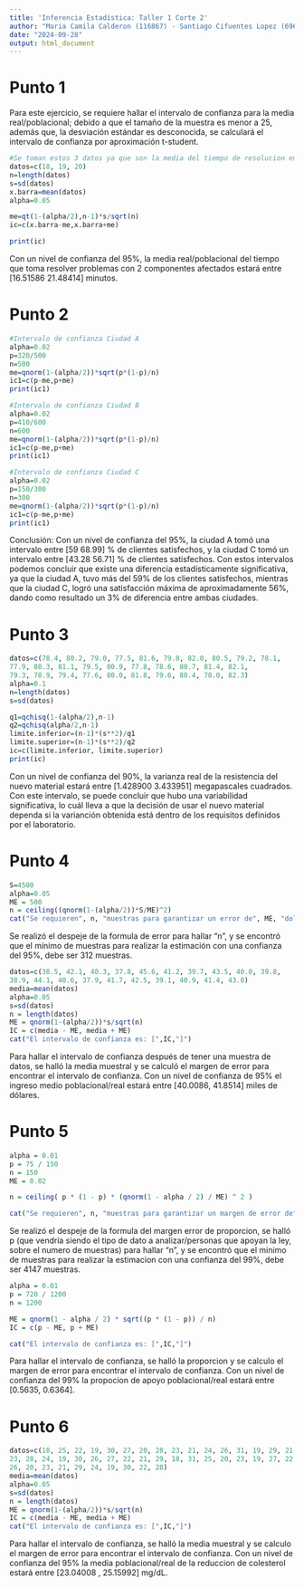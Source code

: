 ```yaml
---
title: 'Inferencia Estadística: Taller 1 Corte 2'
author: "Maria Camila Calderon (116867) - Santiago Cifuentes Lopez (69629)"
date: "2024-09-28"
output: html_document
---
```


# Punto 1

Para este ejercicio, se requiere hallar el intervalo de confianza para la media real/poblacional; debido a que el tamaño de la muestra es menor a 25, además que, la desviación estándar es desconocida, se calculará el intervalo de confianza por aproximación t-student.

```r
#Se toman estos 3 datos ya que son la media del tiempo de resolucion en problemas con 2 componentes afectados.
datos=c(18, 19, 20)
n=length(datos)
s=sd(datos)
x.barra=mean(datos)
alpha=0.05

me=qt(1-(alpha/2),n-1)*s/sqrt(n)
ic=c(x.barra-me,x.barra+me)

print(ic)
```
Con un nivel de confianza del 95%, la media real/poblacional del tiempo que toma resolver problemas con 2 componentes afectados estará entre [16.51586 21.48414] minutos.

# Punto 2

```r
#Intervalo de confianza Ciudad A
alpha=0.02
p=320/500
n=500
me=qnorm(1-(alpha/2))*sqrt(p*(1-p)/n)
ic1=c(p-me,p+me)
print(ic1)

```
```r
#Intervalo de confianza Ciudad B
alpha=0.02
p=410/600
n=600
me=qnorm(1-(alpha/2))*sqrt(p*(1-p)/n)
ic1=c(p-me,p+me)
print(ic1)

```

```r

#Intervalo de confianza Ciudad C
alpha=0.02
p=150/300
n=300
me=qnorm(1-(alpha/2))*sqrt(p*(1-p)/n)
ic1=c(p-me,p+me)
print(ic1)

```

Conclusión: Con un nivel de confianza del 95%, la ciudad A tomó una intervalo entre [59 68.99] % de clientes satisfechos, y la ciudad C tomó un intervalo entre [43.28 56.71] % de clientes satisfechos. Con estos intervalos podemos concluir que existe una diferencia estadísticamente significativa, ya que la ciudad A, tuvo  más del 59% de los clientes satisfechos, mientras que la ciudad C, logró una satisfacción máxima de aproximadamente 56%, dando como resultado un 3% de diferencia entre ambas ciudades.



# Punto 3

```r
datos=c(78.4, 80.2, 79.0, 77.5, 81.6, 79.8, 82.0, 80.5, 79.2, 78.1,
77.9, 80.3, 81.1, 79.5, 80.9, 77.8, 78.6, 80.7, 81.4, 82.1,
79.3, 78.9, 79.4, 77.6, 80.0, 81.8, 79.6, 80.4, 78.0, 82.3)
alpha=0.1
n=length(datos)
s=sd(datos)

q1=qchisq(1-(alpha/2),n-1)
q2=qchisq(alpha/2,n-1)
limite.inferior=(n-1)*(s**2)/q1
limite.superior=(n-1)*(s**2)/q2
ic=c(limite.inferior, limite.superior)
print(ic)

```

Con un nivel de confianza del 90%, la varianza real de la resistencia del nuevo material estará entre [1.428900 3.433951] megapascales cuadrados. Con este intervalo, se puede concluir que hubo una variabilidad significativa, lo cuál lleva a que la decisión de usar el nuevo material dependa si la varianción obtenida está dentro de los requisitos definidos por el laboratorio.


# Punto 4
```r
S=4500
alpha=0.05
ME = 500
n = ceiling((qnorm(1-(alpha/2))*S/ME)^2)
cat("Se requieren", n, "muestras para garantizar un error de", ME, "dolares")

```
Se realizó el despeje de la formula de error para hallar "n", y se encontró que el mínimo de muestras para realizar la estimación con una confianza del 95%, debe ser 312 muestras.

```r
datos=c(38.5, 42.1, 40.3, 37.8, 45.6, 41.2, 39.7, 43.5, 40.0, 39.8,
38.9, 44.1, 40.6, 37.9, 41.7, 42.5, 39.1, 40.9, 41.4, 43.0)
media=mean(datos)
alpha=0.05
s=sd(datos)
n = length(datos)
ME = qnorm(1-(alpha/2))*s/sqrt(n)
IC = c(media - ME, media + ME)
cat("El intervalo de confianza es: [",IC,"]")
```
Para hallar el intervalo de confianza después de tener una muestra de datos, se halló la media muestral y se calculó el margen de error para encontrar el intervalo de confianza.
Con un nivel de confianza de 95% el ingreso medio poblacional/real estará entre [40.0086, 41.8514] miles de dólares.

# Punto 5
```r
alpha = 0.01
p = 75 / 150
n = 150
ME = 0.02 

n = ceiling( p * (1 - p) * (qnorm(1 - alpha / 2) / ME) ^ 2 )

cat("Se requieren", n, "muestras para garantizar un margen de error de", ME)
```
Se realizó el despeje de la formula del margen error de proporcion, se halló p (que vendria siendo el tipo de dato a analizar/personas que apoyan la ley, sobre el numero de muestras) para hallar "n", y se encontró que el minimo de muestras para realizar la estimacion con una confianza del 99%, debe ser 4147 muestras.

```r
alpha = 0.01
p = 720 / 1200
n = 1200

ME = qnorm(1 - alpha / 2) * sqrt((p * (1 - p)) / n)
IC = c(p - ME, p + ME)

cat("El intervalo de confianza es: [",IC,"]")
```
Para hallar el intervalo de confianza, se halló la proporcion y se calculo el margen de error para encontrar el intervalo de confianza.
Con un nivel de confianza del 99% la propocion de apoyo poblacional/real estará entre [0.5635, 0.6364].

# Punto 6
```r
datos=c(18, 25, 22, 19, 30, 27, 20, 28, 23, 21, 24, 26, 31, 19, 29, 21, 22, 27, 25, 20,
23, 28, 24, 19, 30, 26, 27, 22, 21, 29, 18, 31, 25, 20, 23, 19, 27, 22, 24, 28,
26, 20, 23, 21, 29, 24, 19, 30, 22, 28)
media=mean(datos)
alpha=0.05
s=sd(datos)
n = length(datos)
ME = qnorm(1-(alpha/2))*s/sqrt(n)
IC = c(media - ME, media + ME)
cat("El intervalo de confianza es: [",IC,"]")
```
Para hallar el intervalo de confianza, se halló la media muestral y se calculo el margen de error para encontrar el intervalo de confianza.
Con un nivel de confianza del 95% la media poblacional/real de la reduccion de colesterol estará entre [23.04008 , 25.15992] mg/dL.